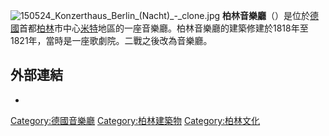 [[File:150524_Konzerthaus_Berlin_(Nacht)_-_clone.jpg|thumb]]
'''柏林音樂廳'''（{{lang-de|Konzerthaus Berlin}}）是位於[[德國|德國]]首都[[柏林|柏林]]市中心[[米特|米特]]地區的一座音樂廳。柏林音樂廳的建築修建於1818年至1821年，當時是一座歌劇院。二戰之後改為音樂廳。

==外部連結==
{{Commons|Konzerthaus Berlin}}
* {{Official website|http://www.konzerthaus.de/}}{{de}}{{en}}
{{coord|52|30|49|N|13|23|32|E|display=title}}

[[Category:德國音樂廳|Category:德國音樂廳]]
[[Category:柏林建築物|Category:柏林建築物]]
[[Category:柏林文化|Category:柏林文化]]